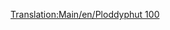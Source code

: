 [[Translation:Main/en/Ploddyphut 100]]
{{Template:Aeronaves/Es
|Nombre=Ploddyphut 100
|Imagen=[[File:en/Ploddyphut100.png|Ploddyphut 100]]
|Precio=71.092 € (35.546 £)
|Velocidad=473 km/h (296 mph)
|Coste-anual=6.374 € (3.187 £)
|Diseño=1945
|Duración=20
|Capacidad=25 pasajeros y 5 sacos de correo
|Descripción=Versión Fantasía del [[Main/es/Sampson U52|Sampson U52/Junkers J52]]. Es el primer avión disponible en el clima Fantasía.
|Vida-real=Ficción
}}